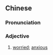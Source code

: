 {{also|怀愁}}
==Chinese==
{{zh-forms|s=怀愁}}

===Pronunciation===
{{zh-pron
|m=huáichóu
|cat=a
}}

===Adjective===
{{zh-adj}}

# {{lb|zh|literary}} [[worried]]; [[anxious]]